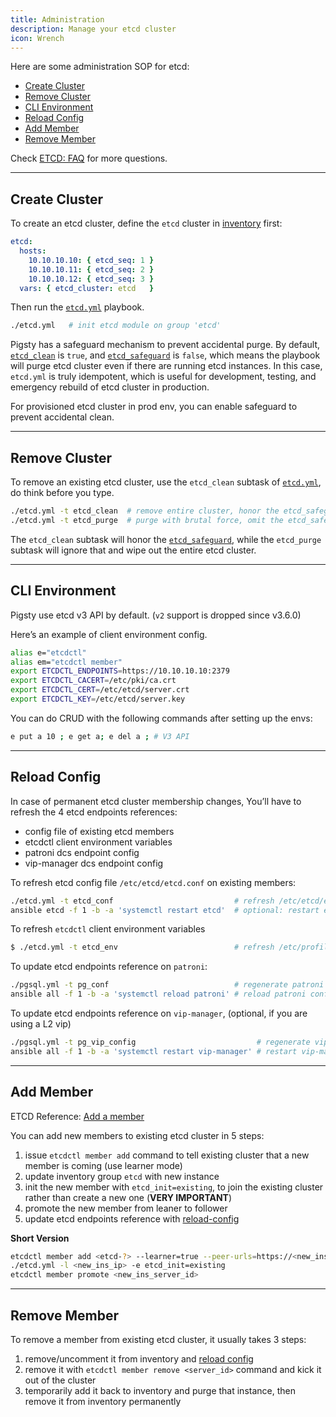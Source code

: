 ```yaml
---
title: Administration
description: Manage your etcd cluster
icon: Wrench
---
```



Here are some administration SOP for etcd:

- [Create Cluster](#create-cluster)
- [Remove Cluster](#remove-cluster)
- [CLI Environment](#cli-environment)
- [Reload Config](#reload-config)
- [Add Member](#add-member)
- [Remove Member](#remove-member)

Check [ETCD: FAQ](/docs/etcd/faq) for more questions.


------

## Create Cluster

To create an etcd cluster, define the `etcd` cluster in [inventory](/docs/config/inventory) first:

```yaml
etcd:
  hosts:
    10.10.10.10: { etcd_seq: 1 }
    10.10.10.11: { etcd_seq: 2 }
    10.10.10.12: { etcd_seq: 3 }
  vars: { etcd_cluster: etcd   }
```

Then run the [`etcd.yml`](/docs/etcd/playbook/#etcdyml) playbook.

```bash
./etcd.yml   # init etcd module on group 'etcd'
```

Pigsty has a safeguard mechanism to prevent accidental purge. By default, [`etcd_clean`](/docs/etcd/param#etcd_clean) is `true`, and [`etcd_safeguard`](/docs/etcd/param#etcd_safeguard) is `false`,
which means the playbook will purge etcd cluster even if there are running etcd instances. In this case, `etcd.yml` is truly idempotent,
which is useful for development, testing, and emergency rebuild of etcd cluster in production.

For provisioned etcd cluster in prod env, you can enable safeguard to prevent accidental clean.



------

## Remove Cluster

To remove an existing etcd cluster, use the `etcd_clean` subtask of [`etcd.yml`](/docs/etcd/playbook/#etcdyml), do think before you type.

```bash
./etcd.yml -t etcd_clean  # remove entire cluster, honor the etcd_safeguard
./etcd.yml -t etcd_purge  # purge with brutal force, omit the etcd_safeguard
```

The `etcd_clean` subtask will honor the [`etcd_safeguard`](/docs/etcd/param#etcd_safeguard), while the `etcd_purge` subtask will ignore that and wipe out the entire etcd cluster.




------

## CLI Environment

Pigsty use etcd v3 API by default. (`v2` support is dropped since v3.6.0)

Here’s an example of client environment config.

```bash
alias e="etcdctl"
alias em="etcdctl member"
export ETCDCTL_ENDPOINTS=https://10.10.10.10:2379
export ETCDCTL_CACERT=/etc/pki/ca.crt
export ETCDCTL_CERT=/etc/etcd/server.crt
export ETCDCTL_KEY=/etc/etcd/server.key
```

You can do CRUD with the following commands after setting up the envs:

```bash
e put a 10 ; e get a; e del a ; # V3 API
```



------

## Reload Config

In case of permanent etcd cluster membership changes, You’ll have to refresh the 4 etcd endpoints references:

- config file of existing etcd members
- etcdctl client environment variables
- patroni dcs endpoint config
- vip-manager dcs endpoint config

To refresh etcd config file `/etc/etcd/etcd.conf` on existing members:

```bash
./etcd.yml -t etcd_conf                           # refresh /etc/etcd/etcd.conf with latest status
ansible etcd -f 1 -b -a 'systemctl restart etcd'  # optional: restart etcd
```

To refresh `etcdctl` client environment variables

```bash
$ ./etcd.yml -t etcd_env                          # refresh /etc/profile.d/etcdctl.sh
```

To update etcd endpoints reference on `patroni`:

```bash
./pgsql.yml -t pg_conf                            # regenerate patroni config
ansible all -f 1 -b -a 'systemctl reload patroni' # reload patroni config
```

To update etcd endpoints reference on `vip-manager`, (optional, if you are using a L2 vip)

```bash
./pgsql.yml -t pg_vip_config                           # regenerate vip-manager config
ansible all -f 1 -b -a 'systemctl restart vip-manager' # restart vip-manager to use new config
```




------

## Add Member

ETCD Reference: [Add a member](https://etcd.io/docs/v3.6/op-guide/runtime-configuration/#add-a-new-member)

You can add new members to existing etcd cluster in 5 steps:

1. issue `etcdctl member add` command to tell existing cluster that a new member is coming (use learner mode)
2. update inventory group `etcd` with new instance
3. init the new member with `etcd_init=existing`, to join the existing cluster rather than create a new one (**VERY IMPORTANT**)
4. promote the new member from leaner to follower
5. update etcd endpoints reference with [reload-config](#reload-config)

**Short Version**

```bash
etcdctl member add <etcd-?> --learner=true --peer-urls=https://<new_ins_ip>:2380
./etcd.yml -l <new_ins_ip> -e etcd_init=existing
etcdctl member promote <new_ins_server_id>
```


------

## Remove Member

To remove a member from existing etcd cluster, it usually takes 3 steps:

1. remove/uncomment it from inventory and [reload config](#reload-config)
2. remove it with `etcdctl member remove <server_id>` command and kick it out of the cluster
3. temporarily add it back to inventory and purge that instance, then remove it from inventory permanently

